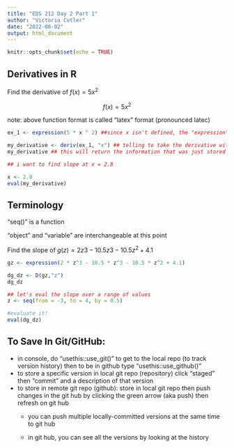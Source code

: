 ```yaml
---
title: "EDS 212 Day 2 Part 1"
author: "Victoria Cutler"
date: "2022-08-02"
output: html_document
---
```


```r
knitr::opts_chunk$set(echo = TRUE)
```

## Derivatives in R

Find the derivative of $f(x) = 5x^2$

$$
f(x) = 5x^2
$$

note: above function format is called "latex" format (pronounced latec)

```r
ex_1 <- expression(5 * x ^ 2) ##since x isn't defined, the "expression" is needed for r to understand that this is a mathematical expression with undefined variables

my_derivative <- deriv(ex_1, "x") ## telling to take the derivative with respect to x, important for partial derivatives. can type "?deriv" in the console to see what this function does in the help section, sometime helpful sometimes not. D() does the same thing here
my_derivative ## this will return the information that was just stored in this object

## i want to find slope at x = 2.8

x <- 2.8
eval(my_derivative)
```

## Terminology

"seq()" is a function

"object" and "variable" are interchangeable at this point

Find the slope of $g(z) = 2z3-10.5z3-10.5z^2+4.1$

```r
gz <- expression(2 * z^3 - 10.5 * z^3 - 10.5 * z^2 + 4.1)

dg_dz <- D(gz,"z")
dg_dz

## let's eval the slope over a range of values
z <- seq(from = -3, to = 4, by = 0.5)

#evaluate it!
eval(dg_dz)
```

## To Save In Git/GitHub:

-   in console, do "usethis::use_git()" to get to the local repo (to track version history) then to be in github type "usethis::use_github()"
-   to store a specific version in local git repo (repository) click "staged" then "commit" and a description of that version
-   to store in remote git repo (github): store in local git repo then push changes in the git hub by clicking the green arrow (aka push) then refresh on git hub
    -   you can push multiple locally-committed versions at the same time to git hub

    -   in git hub, you can see all the versions by looking at the history
